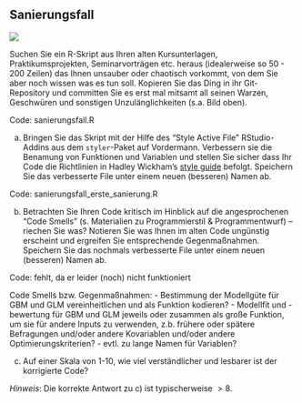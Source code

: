## Sanierungsfall

![](https://media.giphy.com/media/u6O8HzquWkXsc/giphy.gif)

Suchen Sie ein R-Skript aus Ihren alten Kursunterlagen, Praktikumsprojekten, Seminarvorträgen etc. heraus (idealerweise so 50 - 200 Zeilen) das Ihnen unsauber oder chaotisch vorkommt, von dem Sie aber noch wissen was es tun soll. Kopieren Sie das Ding in ihr Git-Repository und committen Sie es erst mal mitsamt all seinen Warzen, Geschwüren und sonstigen Unzulänglichkeiten (s.a. Bild oben). 

Code: sanierungsfall.R 

a) Bringen Sie das Skript mit der Hilfe des  "Style Active File" RStudio-Addins aus dem `styler`-Paket auf Vordermann. Verbessern sie die Benamung von Funktionen und Variablen und stellen Sie sicher dass Ihr Code die Richtlinien in Hadley Wickham's [style guide](http://r-pkgs.had.co.nz/style.html) befolgt. Speichern Sie das verbesserte File unter einem neuen (besseren) Namen ab.

Code: sanierungsfall_erste_sanierung.R

b) Betrachten Sie Ihren Code kritisch im Hinblick auf die angesprochenen "Code Smells" (s. Materialien zu Programmierstil & Programmentwurf) -- riechen Sie was? Notieren Sie was Ihnen im alten Code ungünstig erscheint und ergreifen Sie entsprechende Gegenmaßnahmen. 
Speichern Sie das nochmals verbesserte File unter einem neuen (besseren) Namen ab.

Code: fehlt, da er leider (noch) nicht funktioniert

Code Smells bzw. Gegenmaßnahmen:
- Bestimmung der Modellgüte für GBM und GLM vereinheitlichen und als Funktion kodieren?
- Modellfit und -bewertung für GBM und GLM jeweils oder zusammen als große Funktion, um sie für andere Inputs zu verwenden, z.b. frühere oder spätere Befragungen und/oder andere Kovariablen und/oder andere Optimierungskriterien?
- evtl. zu lange Namen für Variablen?

c) Auf einer Skala von 1-10, wie viel verständlicher und lesbarer ist der korrigierte Code?

*Hinweis*: Die korrekte Antwort zu c) ist typischerweise $>8$.
